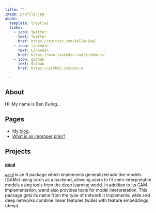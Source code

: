 ```yaml
---
title: ""
image: profile.jpg
about:
  template: trestles
  links:
    - icon: twitter
      text: Twitter
      href: https://twitter.com/YellAnimal
    - icon: linkedin
      text: LinkedIn
      href: https://www.linkedin.com/in/ben-e/
    - icon: github
      text: Github
      href: https://github.com/ben-e

---
```


## About

Hi! My name is Ben Ewing...

## Pages

* My [blog](blog.qmd).
* [What is an improper prior?](pages/what-is-an-improper-prior/index.qmd)

## Projects

### [`wand`](https://github.com/ben-e/wand)

[`wand`](https://github.com/ben-e/wand) is an R package which implements generalized additive models (GAMs) using torch as a backend, allowing users to fit semi-interpretable models using tools from the deep learning world. In addition to its GAM implementation, wand also provides tools for model interpretation. This package gets its name from the type of network it implements: wide and deep networks combine linear features (wide) with feature embeddings (deep).


